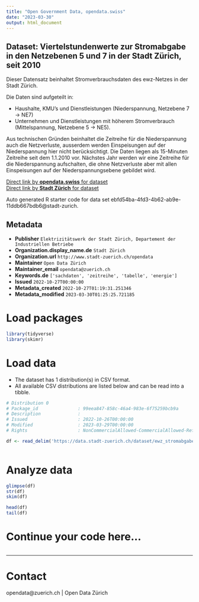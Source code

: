 ```yaml
---
title: "Open Government Data, opendata.swiss"
date: "2023-03-30"
output: html_document
---
```


## Dataset: Viertelstundenwerte zur Stromabgabe in den Netzebenen 5 und 7 in der Stadt Zürich, seit 2010

Dieser Datensatz beinhaltet Stromverbrauchsdaten des ewz-Netzes in der Stadt Zürich.

Die Daten sind aufgeteilt in:

 - Haushalte, KMU's und Dienstleistungen (Niederspannung, Netzebene 7 -> NE7) 
 - Unternehmen und Dienstleistungen mit höherem Stromverbrauch (Mittelspannung, Netzebene 5 -> NE5).

Aus technischen Gründen beinhaltet die Zeitreihe für die Niederspannung auch die Netzverluste, ausserdem werden Einspeisungen auf der Niederspannung hier nicht berücksichtigt. Die Daten liegen als 15-Minuten Zeitreihe seit dem 1.1.2010 vor.
Nächstes Jahr werden wir eine Zeitreihe für die Niederspannung aufschalten, die ohne Netzverluste aber mit allen Einspeisungen auf der Niederspannungsebene gebildet wird.

[Direct link by **opendata.swiss** for dataset](https://opendata.swiss/de/dataset/viertelstundenwerte-zur-stromabgabe-in-den-netzebenen-5-und-7-in-der-stadt-zurich-seit-2010)<br>
[Direct link by **Stadt Zürich** for dataset](https://data.stadt-zuerich.ch/dataset/ewz_stromabgabe_netzebenen_stadt_zuerich)

Auto generated R starter code for data set ebfd54ba-4fd3-4b62-ab9e-11ddb667bdb6@stadt-zurich.

## Metadata

- **Publisher** `Elektrizitätswerk der Stadt Zürich, Departement der Industriellen Betriebe`
- **Organization.display_name.de** `Stadt Zürich`
- **Organization.url** `http://www.stadt-zuerich.ch/opendata`
- **Maintainer** `Open Data Zürich`
- **Maintainer_email** `opendata@zuerich.ch`
- **Keywords.de** `['sachdaten', 'zeitreihe', 'tabelle', 'energie']`
- **Issued** `2022-10-27T00:00:00`
- **Metadata_created** `2022-10-27T01:19:31.251346`
- **Metadata_modified** `2023-03-30T01:25:25.721185`


# Load packages

```r

library(tidyverse)
library(skimr)

```

# Load data

-   The dataset has 1 distribution(s) in CSV format.
-   All available CSV distributions are listed below and can be read into a tibble.

```r

# Distribution 0
# Package_id               : 99eea847-858c-46a4-983e-6f75259bcb9a
# Description              : 
# Issued                   : 2022-10-26T00:00:00
# Modified                 : 2023-03-29T00:00:00
# Rights                   : NonCommercialAllowed-CommercialAllowed-ReferenceNotRequired

df <- read_delim('https://data.stadt-zuerich.ch/dataset/ewz_stromabgabe_netzebenen_stadt_zuerich/download/ewz_stromabgabe_netzebenen_stadt_zuerich.csv')



```

# Analyze data

```r

glimpse(df)
str(df)
skim(df)

head(df)
tail(df)

```

# Continue your code here...

```r

```

------------------------------------------------------------------------

# Contact

opendata@zuerich.ch | Open Data Zürich
